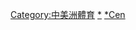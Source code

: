 {{portal|歷史}}

[[Category:中美洲體育|Category:中美洲體育]] 
[[Category:依年份劃分的中美洲|*]] 
[[Category:各年份北美洲體育|*Cen]]